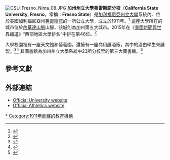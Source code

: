 {{Infobox university
|image          = [[Image:California_State_University,_Fresno_(seal).png|Image:California State University, Fresno (seal).png]]
|name           = California State University, Fresno
|motto          = ''Lucem Accipe Ut Reddas''（拉丁語：Receive the light that you may give it forth）
|slogan        =
|established    = 1911
|type           = [[公立大學|公立大學]]
|president      = Joseph I. Castro
|city           = [[弗雷斯諾|弗雷斯諾]]
|state          = [[加利福尼亞州|加利福尼亞州]]
|country        = [[美國|美國]]
|endowment      = $1.621億（2014）<ref>{{cite web |url=http://www.nacubo.org/Documents/EndowmentFiles/2014_Endowment_Market_Values.pdf |title=U.S. and Canadian Institutions Listed by Fiscal Year (FY) 2014 Endowment Market Value and Change in Endowment Market Value from FY 2013 to FY 2014 |publisher=National Association of College and University Business Officers and Commonfund Institute |year=2015 |deadurl=yes |archiveurl=https://web.archive.org/web/20150129213112/http://www.nacubo.org/Documents/EndowmentFiles/2014_Endowment_Market_Values.pdf |archivedate=2015-01-29 |accessdate=2015-02-19 }}</ref>
|students      = 23,179 （2014年秋）<ref>{{cite web |url=https://tableau.fresnostate.edu/views/Enrollment/Headcount?:embed=y&:display_count=no |title=Workbook: Enrollment |publisher=Tableau.fresnostate.edu |date=1970-01-01 |accessdate=2015-01-28 |archive-date=2014-12-10 |archive-url=https://web.archive.org/web/20141210202006/https://tableau.fresnostate.edu/views/Enrollment/Headcount?:embed=y&:display_count=no |dead-url=no }}</ref>
|postgrad       = 2,778（2013年秋）
|doctoral = 215（2013年秋）|faculty        = 1,194
|campus         =      都市，{{convert|388|acre|ha}}<ref>{{cite web|title=Five-Year  Capital Improvement Program  2013/14 through 2017/18|url=http://www.calstate.edu/cpdc/Facilities_Planning/2013-14-Five-Yr-CapImprovementPgmBk.pdf|publisher=[[California_State_University|California State University]]|page=61|format=PDF|accessdate=2015-02-19|archive-date=2015-09-23|archive-url=https://web.archive.org/web/20150923195906/http://www.calstate.edu/cpdc/Facilities_Planning/2013-14-Five-Yr-CapImprovementPgmBk.pdf|dead-url=no}}</ref>
|mascot         = Bulldog
|colors         =深紅和藍色 {{color box|#B40000}}{{color box|navy}}
|athletics        = 19支校隊<br>[[NCAA_Division_I|NCAA Division I]]
|affiliations   = [[加利福尼亞州立大學|加利福尼亞州立大學]]
|website        = http://www.fresnostate.edu
}}

[[File:CSU_Fresno_Nima_08.JPG|thumb]]
'''加州州立大學弗雷斯諾分校'''（'''California State University, Fresno'''，常稱：'''Fresno State'''）是[[加利福尼亞州立大學|加利福尼亞州立大學]]系統內、位於美國加利福尼亞州[[弗雷斯諾|弗雷斯諾]]的一所公立大學，成立於1911年。<ref name="forbes.com">{{Cite web |url=http://www.forbes.com/top-colleges/list/ |title=America's Top Colleges List<!-- Bot generated title --> |accessdate=2015-02-19 |archive-date=2018-01-15 |archive-url=https://web.archive.org/web/20180115001503/https://www.forbes.com/top-colleges/list/ |dead-url=no }}</ref> 這座大學所在的城市位於[[內華達山脈_(美國)|內華達山脈]]山腳，該城則為加州第五大城市。2015年在《[[美國新聞與世界報道|美國新聞與世界報道]]》“西部地區大學排名”中排在第46位。<ref>{{cite web|title=California State University, Fresno|url=http://colleges.usnews.rankingsandreviews.com/best-colleges/csu-fresno-1147|publisher=U.S. News and World Report|accessdate=2015-02-18|archive-date=2015-02-15|archive-url=https://web.archive.org/web/20150215122317/http://colleges.usnews.rankingsandreviews.com/best-colleges/csu-fresno-1147|dead-url=no}}</ref>

大學校園裡有一座天文館和葡萄園，還擁有一座商用釀酒廠，其中的酒由學生來釀製。<ref>{{cite journal|title=Fresno State wines win record 49 medals|journal=Western Farm Press|date=September 8, 2009|url=http://westernfarmpress.com/grapes/fresno-state-wines-win-record-49-medals|access-date=2015-02-19|archive-date=2015-02-19|archive-url=https://web.archive.org/web/20150219185615/http://westernfarmpress.com/grapes/fresno-state-wines-win-record-49-medals|dead-url=no}}</ref><ref>{{cite web|title=Pride Points, Unique Facilities, Hands-on|url=http://www.fresnostate.edu/jcast/ve/about-us/pride-points.html|work=Fresno State website|publisher=California State University, Fresno|accessdate=25 April 2014|archive-date=2015-02-19|archive-url=https://web.archive.org/web/20150219195049/http://www.fresnostate.edu/jcast/ve/about-us/pride-points.html|dead-url=no}}</ref> 其圖書館為加州州立大學系統中23所分校里的第三大圖書館。<ref>{{cite web |url=http://www.calstate.edu/library/content/statistics/ |title=Systemwide Digital Library Content | Academic Technology Services | CSU |publisher=Calstate.edu |date= |accessdate=2014-08-18 |archive-date=2014-11-08 |archive-url=https://web.archive.org/web/20141108075156/http://www.calstate.edu/library/content/statistics/ |dead-url=no }}</ref>

==參考文獻==
{{Reflist|colwidth=30em}}

==外部連結==

{{Commons category|California State University, Fresno}}
* [http://www.csufresno.edu/ Official University website]{{Wayback|url=http://www.csufresno.edu/ |date=20080613083134 }}
* [http://www.gobulldogs.com/ Official Athletics website]{{Wayback|url=http://www.gobulldogs.com/ |date=20150315043049 }}

{{Coord|36|48|48|N|119|45|00|W|display=title|region:US-CA_type:edu_source:dewiki}}
{{加利福尼亞州的學院和大學}}

[[Category:加利福尼亚州中央谷地|*]]
[[Category:1911年創建的教育機構|Category:1911年創建的教育機構]]
